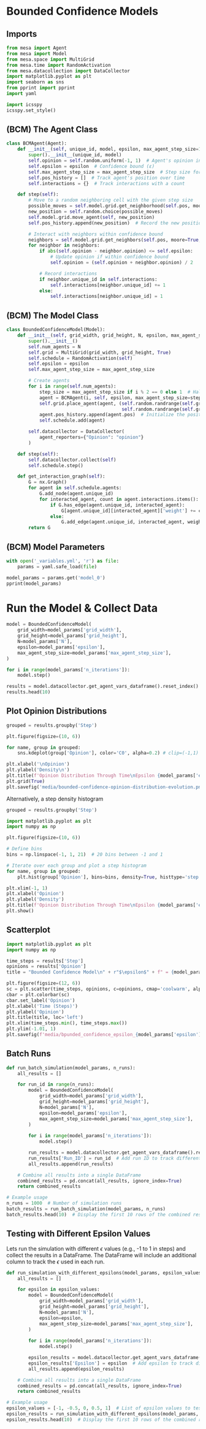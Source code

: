 # Bounded Confidence Models

## Imports

```python
from mesa import Agent
from mesa import Model
from mesa.space import MultiGrid
from mesa.time import RandomActivation
from mesa.datacollection import DataCollector
import matplotlib.pyplot as plt
import seaborn as sns
from pprint import pprint
import yaml

import icsspy
icsspy.set_style()
```

## [(BCM)]{.lightgray} The Agent Class 

```python
class BCMAgent(Agent):
    def __init__(self, unique_id, model, epsilon, max_agent_step_size=1):
        super().__init__(unique_id, model)
        self.opinion = self.random.uniform(-1, 1)  # Agent's opinion initialized between -1 and 1
        self.epsilon = epsilon  # Confidence bound (ε)
        self.max_agent_step_size = max_agent_step_size  # Step size for movement
        self.pos_history = []  # Track agent's position over time
        self.interactions = {}  # Track interactions with a count

    def step(self):
        # Move to a random neighboring cell with the given step size
        possible_moves = self.model.grid.get_neighborhood(self.pos, moore=True, include_center=False, radius=self.max_agent_step_size)
        new_position = self.random.choice(possible_moves)
        self.model.grid.move_agent(self, new_position)
        self.pos_history.append(new_position)  # Record the new position

        # Interact with neighbors within confidence bound
        neighbors = self.model.grid.get_neighbors(self.pos, moore=True, include_center=False)
        for neighbor in neighbors:
            if abs(self.opinion - neighbor.opinion) <= self.epsilon:
                # Update opinion if within confidence bound
                self.opinion = (self.opinion + neighbor.opinion) / 2

            # Record interactions
            if neighbor.unique_id in self.interactions:
                self.interactions[neighbor.unique_id] += 1
            else:
                self.interactions[neighbor.unique_id] = 1

```

## [(BCM)]{.lightgray} The Model Class 

```python
class BoundedConfidenceModel(Model):
    def __init__(self, grid_width, grid_height, N, epsilon, max_agent_step_size=1):
        super().__init__()
        self.num_agents = N
        self.grid = MultiGrid(grid_width, grid_height, True)
        self.schedule = RandomActivation(self)
        self.epsilon = epsilon
        self.max_agent_step_size = max_agent_step_size

        # Create agents
        for i in range(self.num_agents):
            step_size = max_agent_step_size if i % 2 == 0 else 1  # Half agents have large step size, half small
            agent = BCMAgent(i, self, epsilon, max_agent_step_size=step_size)
            self.grid.place_agent(agent, (self.random.randrange(self.grid.width),
                                          self.random.randrange(self.grid.height)))
            agent.pos_history.append(agent.pos)  # Initialize the position history with the starting position
            self.schedule.add(agent)

        self.datacollector = DataCollector(
            agent_reporters={"Opinion": "opinion"}
        )

    def step(self):
        self.datacollector.collect(self)
        self.schedule.step()

    def get_interaction_graph(self):
        G = nx.Graph()
        for agent in self.schedule.agents:
            G.add_node(agent.unique_id)
            for interacted_agent, count in agent.interactions.items():
                if G.has_edge(agent.unique_id, interacted_agent):
                    G[agent.unique_id][interacted_agent]['weight'] += count
                else:
                    G.add_edge(agent.unique_id, interacted_agent, weight=count)
        return G

```

## [(BCM)]{.lightgray} Model Parameters

```python
with open('_variables.yml', 'r') as file:
    params = yaml.safe_load(file)

model_params = params.get('model_0')
pprint(model_params)
```

# Run the Model & Collect Data

```python
model = BoundedConfidenceModel(
    grid_width=model_params['grid_width'],
    grid_height=model_params['grid_height'],
    N=model_params['N'],
    epsilon=model_params['epsilon'],
    max_agent_step_size=model_params['max_agent_step_size'],
)

for i in range(model_params['n_iterations']):
    model.step()

results = model.datacollector.get_agent_vars_dataframe().reset_index()
results.head(10)
```

## Plot Opinion Distributions

```python
grouped = results.groupby('Step')

plt.figure(figsize=(10, 6))  

for name, group in grouped:
    sns.kdeplot(group['Opinion'], color='C0', alpha=0.2) # clip=(-1,1) 

plt.xlabel('\nOpinion')
plt.ylabel('Density\n')
plt.title(f'Opinion Distribution Through Time\nEpsilon {model_params['epsilon']}\n', loc='left')
plt.grid(True)
plt.savefig('media/bounded-confidence-opinion-distribution-evolution.png', dpi=300)
```


Alternatively, a step density histogram

```python
grouped = results.groupby('Step')

import matplotlib.pyplot as plt
import numpy as np

plt.figure(figsize=(10, 6))

# Define bins
bins = np.linspace(-1, 1, 21)  # 20 bins between -1 and 1

# Iterate over each group and plot a step histogram
for name, group in grouped:
    plt.hist(group['Opinion'], bins=bins, density=True, histtype='step', color='C0', alpha=0.5, linewidth=2)

plt.xlim(-1, 1)
plt.xlabel('Opinion')
plt.ylabel('Density')
plt.title(f'Opinion Distribution Through Time\nEpsilon {model_params['epsilon']}\n', loc='left')
plt.show()
```

## Scatterplot

```python
import matplotlib.pyplot as plt
import numpy as np

time_steps = results['Step']
opinions = results['Opinion']
title = "Bounded Confidence Model\n" + r"$\epsilon$" + f" = {model_params['epsilon']}\n"

plt.figure(figsize=(12, 6))
sc = plt.scatter(time_steps, opinions, c=opinions, cmap='coolwarm', alpha=0.5, s=10)
cbar = plt.colorbar(sc)
cbar.set_label('Opinion')
plt.xlabel('Time (Steps)')
plt.ylabel('Opinion')
plt.title(title, loc='left')
plt.xlim(time_steps.min(), time_steps.max())
plt.ylim(-1.01, 1) 
plt.savefig(f'media/bpunded_confidence_epsilon_{model_params['epsilon']}_one_run.png', dpi=300)
```

## Batch Runs

```python
def run_batch_simulation(model_params, n_runs):
    all_results = []

    for run_id in range(n_runs):
        model = BoundedConfidenceModel(
            grid_width=model_params['grid_width'],
            grid_height=model_params['grid_height'],
            N=model_params['N'],
            epsilon=model_params['epsilon'],
            max_agent_step_size=model_params['max_agent_step_size'],
        )
        
        for i in range(model_params['n_iterations']):
            model.step()

        run_results = model.datacollector.get_agent_vars_dataframe().reset_index()
        run_results['Run_ID'] = run_id  # Add run ID to track different runs
        all_results.append(run_results)

    # Combine all results into a single DataFrame
    combined_results = pd.concat(all_results, ignore_index=True)
    return combined_results

# Example usage
n_runs = 1000  # Number of simulation runs
batch_results = run_batch_simulation(model_params, n_runs)
batch_results.head(10)  # Display the first 10 rows of the combined results
```

## Testing with Different Epsilon Values

Lets run the simulation with different $\epsilon$ values (e.g., -1 to 1 in steps) and collect the results in a DataFrame. The DataFrame will include an additional column to track the $\epsilon$ used in each run.

```python
def run_simulation_with_different_epsilons(model_params, epsilon_values):
    all_results = []

    for epsilon in epsilon_values:
        model = BoundedConfidenceModel(
            grid_width=model_params['grid_width'],
            grid_height=model_params['grid_height'],
            N=model_params['N'],
            epsilon=epsilon,
            max_agent_step_size=model_params['max_agent_step_size'],
        )
        
        for i in range(model_params['n_iterations']):
            model.step()

        epsilon_results = model.datacollector.get_agent_vars_dataframe().reset_index()
        epsilon_results['Epsilon'] = epsilon  # Add epsilon to track different values
        all_results.append(epsilon_results)

    # Combine all results into a single DataFrame
    combined_results = pd.concat(all_results, ignore_index=True)
    return combined_results

# Example usage
epsilon_values = [-1, -0.5, 0, 0.5, 1]  # List of epsilon values to test
epsilon_results = run_simulation_with_different_epsilons(model_params, epsilon_values)
epsilon_results.head(10)  # Display the first 10 rows of the combined results
```